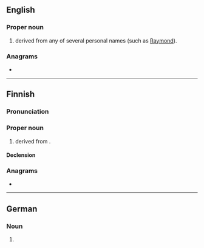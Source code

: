 {{also|raine|rainé|Raîne}}
==English==

===Proper noun===
{{en-proper noun}}

# {{surname|en|from=given names|nodot=1}} derived from any of several personal names (such as [[Raymond]]).

===Anagrams===
* {{anagrams|en|a=aeinr|Arnie|Neira|Neria|ernai}}

----

==Finnish==

===Pronunciation===
{{fi-pronunciation}}

===Proper noun===
{{fi-proper noun}}

# {{given name|fi|male}} derived from {{der|fi|de|Rainer}}.

====Declension====
{{fi-decl-nalle|Rain|||a}}

===Anagrams===
* {{anagrams|fi|a=aeinr|Arien|riena}}

----

==German==

===Noun===
{{head|de|noun form}}

# {{inflection of|de|Rain||nom//gen//acc|p|;|dat|s}}